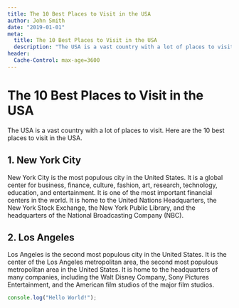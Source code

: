 ```yaml
---
title: The 10 Best Places to Visit in the USA
author: John Smith
date: "2019-01-01"
meta:
  title: The 10 Best Places to Visit in the USA
  description: "The USA is a vast country with a lot of places to visit. Here are the 10 best places to visit in the USA."
header:
  Cache-Control: max-age=3600
---
```


# The 10 Best Places to Visit in the USA

The USA is a vast country with a lot of places to visit. Here are the 10 best places to visit in the USA.

## 1. New York City

New York City is the most populous city in the United States. It is a global center for business, finance, culture, fashion, art, research, technology, education, and entertainment. It is one of the most important financial centers in the world. It is home to the United Nations Headquarters, the New York Stock Exchange, the New York Public Library, and the headquarters of the National Broadcasting Company (NBC).

## 2. Los Angeles

Los Angeles is the second most populous city in the United States. It is the center of the Los Angeles metropolitan area, the second most populous metropolitan area in the United States. It is home to the headquarters of many companies, including the Walt Disney Company, Sony Pictures Entertainment, and the American film studios of the major film studios.

```js
console.log("Hello World!");
```
